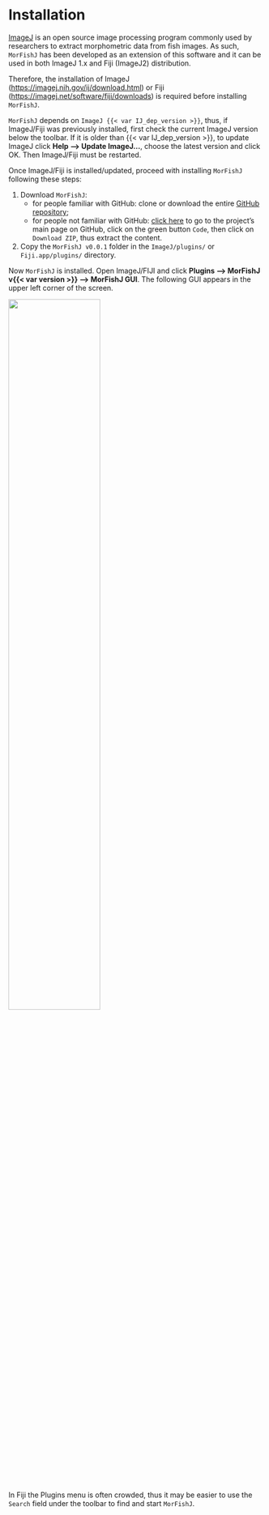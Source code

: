 # Installation

[ImageJ](https://imagej.nih.gov/ij/) is an open source image processing program commonly used by researchers to extract morphometric data from fish images. As such, `MorFishJ` has been developed as an extension of this software and it can be used in both ImageJ 1.x and Fiji (ImageJ2) distribution.

Therefore, the installation of ImageJ (<https://imagej.nih.gov/ij/download.html>) or Fiji (<https://imagej.net/software/fiji/downloads>) is required before installing `MorFishJ`.

::: {.callout-warning}
`MorFishJ` depends on `ImageJ {{< var IJ_dep_version >}}`, thus, if ImageJ/Fiji was previously installed, first check the current ImageJ version below the toolbar. If it is older than {{< var IJ_dep_version >}}, to update ImageJ click **Help --\> Update ImageJ...**, choose the latest version and click OK. Then ImageJ/Fiji must be restarted.
:::

Once ImageJ/Fiji is installed/updated, proceed with installing `MorFishJ` following these steps:

1.  Download `MorFishJ`:
    -   for people familiar with GitHub: clone or download the entire [GitHub repository](https://github.com/mattiaghilardi/MorFishJ);\
    -   for people not familiar with GitHub: [click here](https://github.com/mattiaghilardi/MorFishJ) to go to the project's main page on GitHub, click on the green button `Code`, then click on `Download ZIP`, thus extract the content.\
2.  Copy the `MorFishJ v0.0.1` folder in the `ImageJ/plugins/` or `Fiji.app/plugins/` directory.

Now `MorFishJ` is installed. Open ImageJ/FIJI and click **Plugins --\> MorFishJ v{{< var version >}} --\> MorFishJ GUI**. The following GUI appears in the upper left corner of the screen.

![](images/screenshots/MorFishJ_GUI_v0.0.1.png){fig-align="center" fig-alt="MorFishJ GUI" width="60%"}

::: {.callout-tip}
In Fiji the Plugins menu is often crowded, thus it may be easier to use the `Search` field under the toolbar to find and start `MorFishJ`.
:::
